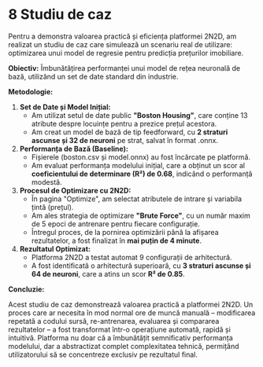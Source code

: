 # 8 Studiu de caz

Pentru a demonstra valoarea practică și eficiența platformei 2N2D, am realizat un studiu de caz care simulează un scenariu real de utilizare: optimizarea unui model de regresie pentru predicția prețurilor imobiliare.

**Obiectiv:** Îmbunătățirea performanței unui model de rețea neuronală de bază, utilizând un set de date standard din industrie.

**Metodologie:**

1. **Set de Date și Model Inițial:**
   - Am utilizat setul de date public **"Boston Housing"**, care conține 13 atribute despre locuințe pentru a prezice prețul acestora.
   - Am creat un model de bază de tip feedforward, cu **2 straturi ascunse și 32 de neuroni** pe strat, salvat în format .onnx.
2. **Performanța de Bază (Baseline):**
   - Fișierele (boston.csv și model.onnx) au fost încărcate pe platformă.
   - Am evaluat performanța modelului inițial, care a obținut un scor al **coeficientului de determinare (R²) de 0.68**, indicând o performanță modestă.
3. **Procesul de Optimizare cu 2N2D:**
   - În pagina "Optimize", am selectat atributele de intrare și variabila țintă (prețul).
   - Am ales strategia de optimizare **"Brute Force"**, cu un număr maxim de 5 epoci de antrenare pentru fiecare configurație.
   - Întregul proces, de la pornirea optimizării până la afișarea rezultatelor, a fost finalizat în **mai puțin de 4 minute**.
4. **Rezultatul Optimizat:**
   - Platforma 2N2D a testat automat 9 configurații de arhitectură.
   - A fost identificată o arhitectură superioară, cu **3 straturi ascunse și 64 de neuroni**, care a atins un scor **R² de 0.85**.

**Concluzie:**

Acest studiu de caz demonstrează valoarea practică a platformei 2N2D. Un proces care ar necesita în mod normal ore de muncă manuală – modificarea repetată a codului sursă, re-antrenarea, evaluarea și compararea rezultatelor – a fost transformat într-o operațiune automată, rapidă și intuitivă. Platforma nu doar că a îmbunătățit semnificativ performanța modelului, dar a abstractizat complet complexitatea tehnică, permițând utilizatorului să se concentreze exclusiv pe rezultatul final.
